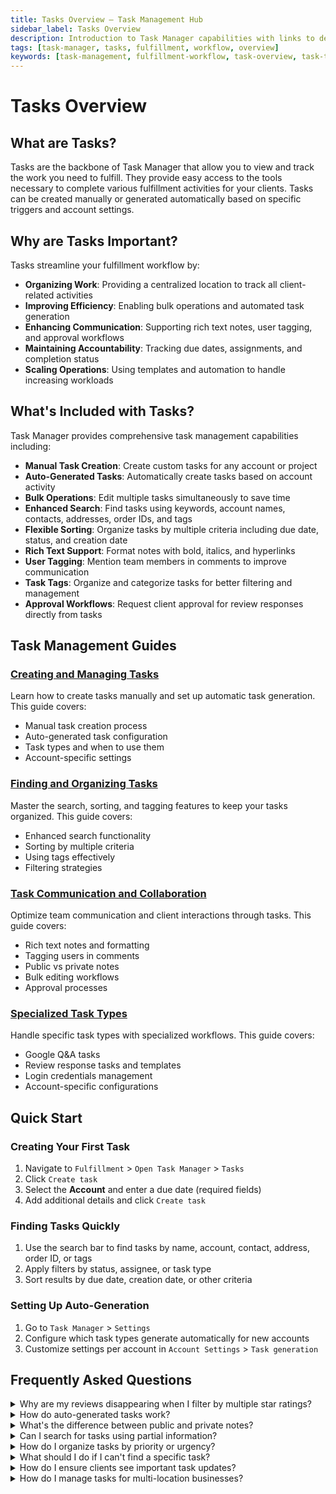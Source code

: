 ```yaml
---
title: Tasks Overview – Task Management Hub
sidebar_label: Tasks Overview
description: Introduction to Task Manager capabilities with links to detailed guides for creating, organizing, communicating, and managing specialized tasks
tags: [task-manager, tasks, fulfillment, workflow, overview]
keywords: [task-management, fulfillment-workflow, task-overview, task-types]
---
```


# Tasks Overview

## What are Tasks?

Tasks are the backbone of Task Manager that allow you to view and track the work you need to fulfill. They provide easy access to the tools necessary to complete various fulfillment activities for your clients. Tasks can be created manually or generated automatically based on specific triggers and account settings.

## Why are Tasks Important?

Tasks streamline your fulfillment workflow by:

- **Organizing Work**: Providing a centralized location to track all client-related activities
- **Improving Efficiency**: Enabling bulk operations and automated task generation
- **Enhancing Communication**: Supporting rich text notes, user tagging, and approval workflows
- **Maintaining Accountability**: Tracking due dates, assignments, and completion status
- **Scaling Operations**: Using templates and automation to handle increasing workloads

## What's Included with Tasks?

Task Manager provides comprehensive task management capabilities including:

- **Manual Task Creation**: Create custom tasks for any account or project
- **Auto-Generated Tasks**: Automatically create tasks based on account activity
- **Bulk Operations**: Edit multiple tasks simultaneously to save time
- **Enhanced Search**: Find tasks using keywords, account names, contacts, addresses, order IDs, and tags
- **Flexible Sorting**: Organize tasks by multiple criteria including due date, status, and creation date
- **Rich Text Support**: Format notes with bold, italics, and hyperlinks
- **User Tagging**: Mention team members in comments to improve communication
- **Task Tags**: Organize and categorize tasks for better filtering and management
- **Approval Workflows**: Request client approval for review responses directly from tasks

## Task Management Guides

### [Creating and Managing Tasks](./creating-managing-tasks.mdx)
Learn how to create tasks manually and set up automatic task generation. This guide covers:
- Manual task creation process
- Auto-generated task configuration
- Task types and when to use them
- Account-specific settings

### [Finding and Organizing Tasks](./finding-organizing-tasks.mdx)
Master the search, sorting, and tagging features to keep your tasks organized. This guide covers:
- Enhanced search functionality
- Sorting by multiple criteria
- Using tags effectively
- Filtering strategies

### [Task Communication and Collaboration](./task-communication-collaboration.mdx)
Optimize team communication and client interactions through tasks. This guide covers:
- Rich text notes and formatting
- Tagging users in comments
- Public vs private notes
- Bulk editing workflows
- Approval processes

### [Specialized Task Types](./specialized-task-types.mdx)
Handle specific task types with specialized workflows. This guide covers:
- Google Q&A tasks
- Review response tasks and templates
- Login credentials management
- Account-specific configurations

## Quick Start

### Creating Your First Task
1. Navigate to `Fulfillment` > `Open Task Manager` > `Tasks`
2. Click `Create task`
3. Select the **Account** and enter a due date (required fields)
4. Add additional details and click `Create task`

### Finding Tasks Quickly
1. Use the search bar to find tasks by name, account, contact, address, order ID, or tags
2. Apply filters by status, assignee, or task type
3. Sort results by due date, creation date, or other criteria

### Setting Up Auto-Generation
1. Go to `Task Manager` > `Settings`
2. Configure which task types generate automatically for new accounts
3. Customize settings per account in `Account Settings` > `Task generation`

## Frequently Asked Questions

<details>
<summary>Why are my reviews disappearing when I filter by multiple star ratings?</summary>

The star rating filters use "AND" logic instead of "OR" logic. When you select multiple star ratings, the system looks for reviews that match ALL selected criteria simultaneously (1-star AND 2-star AND 3-star), which is impossible. Select one star rating at a time for filtering. You can still combine star rating filters with task status and assignee filters.

</details>

<details>
<summary>How do auto-generated tasks work?</summary>

Auto-generated tasks are created automatically based on account activity and your configured settings. For example, when new reviews are posted, new mentions appear online, or questions are asked on Google Business Profile, tasks will generate automatically if those task types are enabled for the account.

</details>

<details>
<summary>What's the difference between public and private notes?</summary>

Public notes on tasks visible to Business App users will appear in the client's interface under Projects. Private notes remain internal to your team. If you have sensitive information, keep it in private notes.

</details>

<details>
<summary>Can I search for tasks using partial information?</summary>

Yes, the enhanced search functionality allows you to search using partial matches for names, accounts, contacts, addresses, order IDs, and tags. Use quotation marks for exact phrase matches.

</details>

<details>
<summary>How do I organize tasks by priority or urgency?</summary>

Use tags to create your own priority system (e.g., "urgent", "high-priority", "low-priority") and combine this with sorting by due date. You can also use the bulk edit feature to quickly update multiple tasks with priority tags.

</details>

<details>
<summary>What should I do if I can't find a specific task?</summary>

Use the enhanced search feature to search by account name, contact, address, order ID, or tags. You can also apply filters by status, assignee, or task type, then sort results by creation date, due date, or other criteria to locate the task.

</details>

<details>
<summary>How do I ensure clients see important task updates?</summary>

Use public notes for information you want clients to see, set tasks to visible in Business App, and use the "Waiting on Customer" status with notifications when client input is needed. Rich text formatting can help emphasize important information in public notes.

</details>

<details>
<summary>How do I manage tasks for multi-location businesses?</summary>

Use tags to organize tasks by location, and leverage the enhanced search to find tasks by address or location-specific keywords. You can also use bulk editing to apply changes across multiple location-related tasks efficiently.

</details>